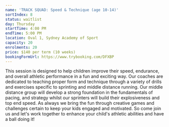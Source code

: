 ```yaml
---
name: 'TRACK SQUAD: Speed & Technique (age 10-14)'
sortIndex: 8
status: waitlist
day: Thursday
startTime: 4:00 PM
endTime: 5:00 PM
location: Oval 1, Sydney Academy of Sport
capacity: 20
enrolments: 20
price: $140 per term (10 weeks)
bookingFormUrl: https://www.trybooking.com/DFXBP
---
```

This session is designed to help children improve their speed, endurance, and overall athletic performance in a fun and exciting way. Our coaches are dedicated to teaching proper form and technique through a variety of drills and exercises specific to sprinting and middle distance running. Our middle distance group will develop a strong foundation in the fundamentals of pacing, and strategy whilst our sprinters will build their explosiveness and top end speed. As always we bring the fun through creative games and challenges certain to keep your kids engaged and motivated. So come join us and let's work together to enhance your child's athletic abilities and have a ball doing it!
